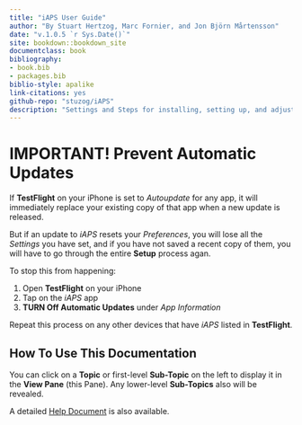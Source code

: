 ```yaml
--- 
title: "iAPS User Guide"
author: "By Stuart Hertzog, Marc Fornier, and Jon Björn Mårtensson"
date: "v.1.0.5 `r Sys.Date()`"
site: bookdown::bookdown_site
documentclass: book
bibliography:
- book.bib
- packages.bib
biblio-style: apalike
link-citations: yes
github-repo: "stuzog/iAPS"
description: "Settings and Steps for installing, setting up, and adjusting the iAPS iOS app developed by Jon Björn Mårtensson from FreeAPS X, an artificial pancreas system for iOS based on OpenAPS, and being used by BC Diabetes in Vancouver, BC Canada"
---
```


# IMPORTANT! Prevent Automatic Updates

If **TestFlight** on your iPhone is set to *Autoupdate* for any app, it will immediately replace your existing copy of that app when a new update is released.

But if an update to *iAPS* resets your *Preferences*, you will lose all the *Settings* you have set, and if you have not saved a recent copy of them, you will have to go through the entire **Setup** process agan.

To stop this from happening:

1. Open **TestFlight** on your iPhone
2. Tap on the *iAPS* app
3. **TURN Off Automatic Updates** under *App Information*

Repeat this process on any other devices that have *iAPS* listed in **TestFlight**.

## How To Use This Documentation

You can click on a **Topic** or first-level **Sub-Topic** on the left to display it in the **View Pane** (this Pane). Any lower-level **Sub-Topics** also will be revealed.

A detailed [Help Document](#how-to-use-this-guide) is also available.

